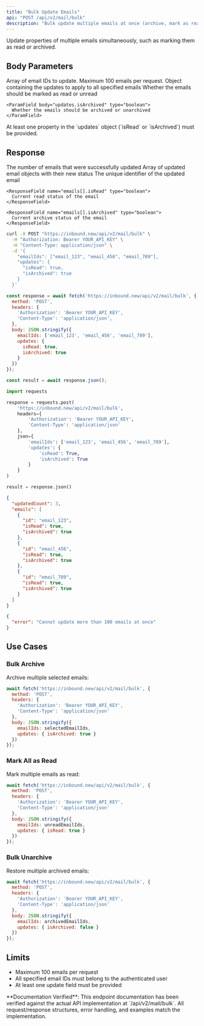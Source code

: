 ```yaml
---
title: "Bulk Update Emails"
api: "POST /api/v2/mail/bulk"
description: "Bulk update multiple emails at once (archive, mark as read, etc.)"
---
```


Update properties of multiple emails simultaneously, such as marking them as read or archived.

## Body Parameters

<ParamField body="emailIds" type="string[]" required>
  Array of email IDs to update. Maximum 100 emails per request.
</ParamField>

<ParamField body="updates" type="object" required>
  Object containing the updates to apply to all specified emails
  
  <Expandable title="Updates object properties">
    <ParamField body="updates.isRead" type="boolean">
      Whether the emails should be marked as read or unread
    </ParamField>
    
    <ParamField body="updates.isArchived" type="boolean">
      Whether the emails should be archived or unarchived
    </ParamField>
  </Expandable>
</ParamField>

<Note>
At least one property in the `updates` object (`isRead` or `isArchived`) must be provided.
</Note>

## Response

<ResponseField name="updatedCount" type="number">
  The number of emails that were successfully updated
</ResponseField>

<ResponseField name="emails" type="array">
  Array of updated email objects with their new status
  
  <Expandable title="Email object properties">
    <ResponseField name="emails[].id" type="string">
      The unique identifier of the updated email
    </ResponseField>
    
    <ResponseField name="emails[].isRead" type="boolean">
      Current read status of the email
    </ResponseField>
    
    <ResponseField name="emails[].isArchived" type="boolean">
      Current archive status of the email
    </ResponseField>
  </Expandable>
</ResponseField>

<RequestExample>

```bash cURL
curl -X POST "https://inbound.new/api/v2/mail/bulk" \
  -H "Authorization: Bearer YOUR_API_KEY" \
  -H "Content-Type: application/json" \
  -d '{
    "emailIds": ["email_123", "email_456", "email_789"],
    "updates": {
      "isRead": true,
      "isArchived": true
    }
  }'
```

```javascript Node.js
const response = await fetch('https://inbound.new/api/v2/mail/bulk', {
  method: 'POST',
  headers: {
    'Authorization': 'Bearer YOUR_API_KEY',
    'Content-Type': 'application/json',
  },
  body: JSON.stringify({
    emailIds: ['email_123', 'email_456', 'email_789'],
    updates: {
      isRead: true,
      isArchived: true
    }
  })
});

const result = await response.json();
```

```python Python
import requests

response = requests.post(
    'https://inbound.new/api/v2/mail/bulk',
    headers={
        'Authorization': 'Bearer YOUR_API_KEY',
        'Content-Type': 'application/json'
    },
    json={
        'emailIds': ['email_123', 'email_456', 'email_789'],
        'updates': {
            'isRead': True,
            'isArchived': True
        }
    }
)

result = response.json()
```

</RequestExample>

<ResponseExample>

```json Success
{
  "updatedCount": 3,
  "emails": [
    {
      "id": "email_123",
      "isRead": true,
      "isArchived": true
    },
    {
      "id": "email_456", 
      "isRead": true,
      "isArchived": true
    },
    {
      "id": "email_789",
      "isRead": true,
      "isArchived": true
    }
  ]
}
```

```json Error
{
  "error": "Cannot update more than 100 emails at once"
}
```

</ResponseExample>

## Use Cases

### Bulk Archive
Archive multiple selected emails:

```javascript
await fetch('https://inbound.new/api/v2/mail/bulk', {
  method: 'POST',
  headers: { 
    'Authorization': 'Bearer YOUR_API_KEY',
    'Content-Type': 'application/json' 
  },
  body: JSON.stringify({
    emailIds: selectedEmailIds,
    updates: { isArchived: true }
  })
});
```

### Mark All as Read
Mark multiple emails as read:

```javascript
await fetch('https://inbound.new/api/v2/mail/bulk', {
  method: 'POST',
  headers: { 
    'Authorization': 'Bearer YOUR_API_KEY',
    'Content-Type': 'application/json' 
  },
  body: JSON.stringify({
    emailIds: unreadEmailIds,
    updates: { isRead: true }
  })
});
```

### Bulk Unarchive
Restore multiple archived emails:

```javascript
await fetch('https://inbound.new/api/v2/mail/bulk', {
  method: 'POST',
  headers: { 
    'Authorization': 'Bearer YOUR_API_KEY',
    'Content-Type': 'application/json' 
  },
  body: JSON.stringify({
    emailIds: archivedEmailIds,
    updates: { isArchived: false }
  })
});
```

## Limits

- Maximum 100 emails per request
- All specified email IDs must belong to the authenticated user
- At least one update field must be provided

<Check>
**Documentation Verified**: This endpoint documentation has been verified against the actual API implementation at `/api/v2/mail/bulk`. All request/response structures, error handling, and examples match the implementation.
</Check> 